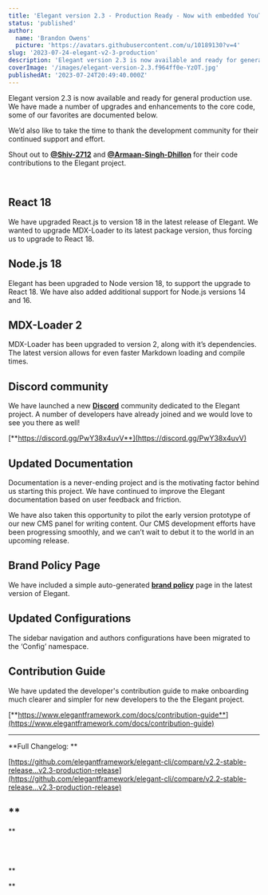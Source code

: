 ```yaml
---
title: 'Elegant version 2.3 - Production Ready - Now with embedded YouTube videos.'
status: 'published'
author:
  name: 'Brandon Owens'
  picture: 'https://avatars.githubusercontent.com/u/10189130?v=4'
slug: '2023-07-24-elegant-v2-3-production'
description: 'Elegant version 2.3 is now available and ready for general production use. We have made a number of upgrades and enhancements to the core code, some of our favorites are documented here.'
coverImage: '/images/elegant-version-2.3.f964ff0e-YzOT.jpg'
publishedAt: '2023-07-24T20:49:40.000Z'
---
```


Elegant version 2.3 is now available and ready for general production use. We have made a number of upgrades and enhancements to the core code, some of our favorites are documented below.

We’d also like to take the time to thank the development community for their continued support and effort.

Shout out to [**@Shiv-2712**](https://github.com/Shiv-2712) and [**@Armaan-Singh-Dhillon**](https://github.com/Armaan-Singh-Dhillon) for their code contributions to the Elegant project.

## <div class="my-8 shadow-xl"><img class="rounded-xl" src="/images/elegant-version-2.3.f964ff0e-I2MD.jpg" alt=""></div>



## React 18

We have upgraded React.js to version 18 in the latest release of Elegant. We wanted to upgrade MDX-Loader to its latest package version, thus forcing us to upgrade to React 18.

## Node.js 18

Elegant has been upgraded to Node version 18, to support the upgrade to React 18. We have also added additional support for Node.js versions 14 and 16.

## MDX-Loader 2

MDX-Loader has been upgraded to version 2, along with it’s dependencies. The latest version allows for even faster Markdown loading and compile times.

## Discord community

We have launched a new [**Discord**](https://discord.gg/PwY38x4uvV) community dedicated to the Elegant project. A number of developers have already joined and we would love to see you there as well!

[**https://discord.gg/PwY38x4uvV**](https://discord.gg/PwY38x4uvV)



## Updated Documentation

Documentation is a never-ending project and is the motivating factor behind us starting this project. We have continued to improve the Elegant documentation based on user feedback and friction.

We have also taken this opportunity to pilot the early version prototype of our new CMS panel for writing content. Our CMS development efforts have been progressing smoothly, and we can’t wait to debut it to the world in an upcoming release.

## Brand Policy Page

We have included a simple auto-generated [**brand policy**](https://www.elegantframework.com/legal/brand) page in the latest version of Elegant.

## Updated Configurations

The sidebar navigation and authors configurations have been migrated to the ‘Config’ namespace.

## Contribution Guide

We have updated the developer's contribution guide to make onboarding much clearer and simpler for new developers to the the Elegant project.

[**https://www.elegantframework.com/docs/contribution-guide**](https://www.elegantframework.com/docs/contribution-guide)



---



**Full Changelog: **

[https://github.com/elegantframework/elegant-cli/compare/v2.2-stable-release…v2.3-production-release](https://github.com/elegantframework/elegant-cli/compare/v2.2-stable-release…v2.3-production-release)

## **<br>

**<br>

<br>



<br>

**<br>

**

<br>

<br>

